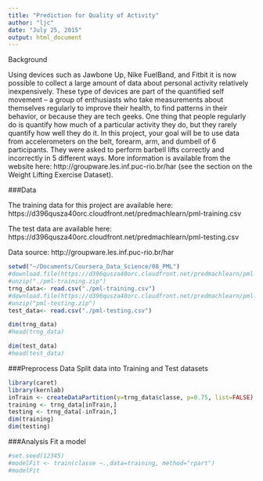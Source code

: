 ```yaml
---
title: "Prediction for Quality of Activity"
author: "ljc"
date: "July 25, 2015"
output: html_document
---
```


Background

Using devices such as Jawbone Up, Nike FuelBand, and Fitbit it is now possible to collect a large amount of data about personal activity relatively inexpensively. These type of devices are part of the quantified self movement – a group of enthusiasts who take measurements about themselves regularly to improve their health, to find patterns in their behavior, or because they are tech geeks. One thing that people regularly do is quantify how much of a particular activity they do, but they rarely quantify how well they do it. In this project, your goal will be to use data from accelerometers on the belt, forearm, arm, and dumbell of 6 participants. They were asked to perform barbell lifts correctly and incorrectly in 5 different ways. More information is available from the website here: http://groupware.les.inf.puc-rio.br/har (see the section on the Weight Lifting Exercise Dataset). 


###Data 

The training data for this project are available here: 
https://d396qusza40orc.cloudfront.net/predmachlearn/pml-training.csv

The test data are available here: 
https://d396qusza40orc.cloudfront.net/predmachlearn/pml-testing.csv

Data source: http://groupware.les.inf.puc-rio.br/har

```r
setwd("~/Documents/Coursera_Data_Science/08_PML")
#download.file(https://d396qusza40orc.cloudfront.net/predmachlearn/pml-training.csv, "pml-training.zip", method="curl")
#unzip("./pml-training.zip")
trng_data<- read.csv("./pml-training.csv")
#download.file(https://d396qusza40orc.cloudfront.net/predmachlearn/pml-testing.csv, "pml-testing.zip", method="curl")
#unzip("pml-testing.zip")
test_data<- read.csv("./pml-testing.csv")

dim(trng_data)
#head(trng_data)

dim(test_data)
#head(test_data)

```

###Preprocess Data
Split data into Training and Test datasets
```r
library(caret)
library(kernlab)
inTrain <- createDataPartition(y=trng_data$classe, p=0.75, list=FALSE)
training <- trng_data[inTrain,]
testing <- trng_data[-inTrain,]
dim(training)
dim(testing)
```

###Analysis
Fit a model
```r
#set.seed(12345)
#modelFit <- train(classe ~.,data=training, method="rpart")
#modelFit
```